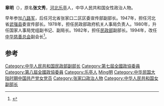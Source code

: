 '''章明'''（{{bd|1922年|12月|2013年|4月9日|catIdx=Zhang章明}}），原名'''张文秀'''，[[河北|河北]][[乐亭|乐亭]]人，中华人民共和国女性政治人物。

早年参加[[八路军|八路军]]，后任河北省张家口二区区委宣传部副部长。1947年，担任河北省[[武强县|武强县]]委宣传部长。1978年，担任民政部政府机关人事局负责人。1980年，升任国家人事局党组副书记、副局长。1982年，担任[[中华人民共和国民政部|民政部]]副部长。1994年，改任[[中华慈善总会|中华慈善总会]]副会长<ref>{{cite news|title=章明同志逝世|url=http://news.xinhuanet.com/2013-04/22/c_115491303.htm|accessdate=2013-04-23|newspaper=新华网}}</ref>。

==参考==
{{reflist}}
{{中国政治人物小作品}}

{{DEFAULTSORT:Zhang章明}}
[[Category:中华人民共和国民政部副部长|Category:中华人民共和国民政部副部长]]
[[Category:第七屆全國政協委員|Category:第七屆全國政協委員]]
[[Category:第八屆全國政協委員|Category:第八屆全國政協委員]]
[[Category:乐亭人|Category:乐亭人]]
[[Category:章姓|Ming明]]
[[Category:中华民国大陆时期中国共产党女党员|Category:中华民国大陆时期中国共产党女党员]]
[[Category:张家口政治人物|Category:张家口政治人物]]
[[Category:中华人民共和国女副部长|Category:中华人民共和国女副部长]]